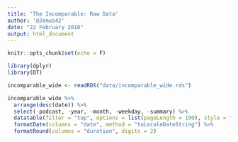 ```yaml
---
title: 'The Incomparable: Raw Data'
author: '@Jemus42'
date: "22 February 2016"
output: html_document
---
```

```r
knitr::opts_chunk$set(echo = F)

library(dplyr)
library(DT)

```

```r
incomparable_wide <- readRDS("data/incomparable_wide.rds")

incomparable_wide %>%
  arrange(desc(date)) %>%
  select(-podcast, -year, -month, -weekday, -summary) %>%
  datatable(filter = "top", options = list(pageLength = 100), style = "bootstrap") %>%
  formatDate(columns = "date", method = "toLocaleDateString") %>%
  formatRound(columns = "duration", digits = 2)
```
